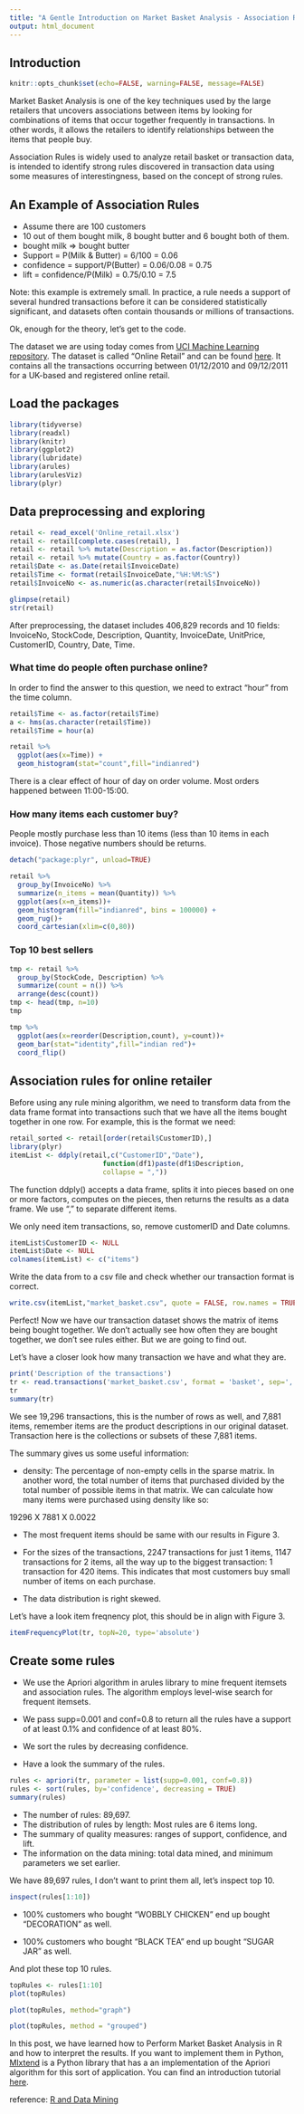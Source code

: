 ---
title: "A Gentle Introduction on Market Basket Analysis - Association Rules"
output: html_document
---

## Introduction

```{r global_options, include=FALSE}
knitr::opts_chunk$set(echo=FALSE, warning=FALSE, message=FALSE)
```

Market Basket Analysis is one of the key techniques used by the large retailers that uncovers associations between items by looking for combinations of items that occur together frequently in transactions. In other words, it allows the retailers to identify relationships between the items that people buy.

Association Rules is widely used to analyze retail basket or transaction data, is intended to identify strong rules discovered in transaction data using some measures of interestingness, based on the concept of strong rules.

## An Example of Association Rules

* Assume there are 100 customers
* 10 out of them bought milk, 8 bought butter and 6 bought both of them. 
* bought milk => bought butter
* Support = P(Milk & Butter) = 6/100 = 0.06
* confidence = support/P(Butter) = 0.06/0.08 = 0.75
* lift = confidence/P(Milk) = 0.75/0.10 = 7.5

Note: this example is extremely small. In practice, a rule needs a support of several hundred transactions before it can be considered statistically significant, and datasets often contain thousands or millions of transactions.

Ok, enough for the theory, let's get to the code. 

The dataset we are using today comes from [UCI Machine Learning repository](http://archive.ics.uci.edu/ml/datasets/online+retail). The dataset is called “Online Retail” and can be found [here](http://archive.ics.uci.edu/ml/datasets/online+retail). It contains all the transactions occurring between 01/12/2010 and 09/12/2011 for a UK-based and registered online retail.

## Load the packages 

```{r}
library(tidyverse)
library(readxl)
library(knitr)
library(ggplot2)
library(lubridate)
library(arules)
library(arulesViz)
library(plyr)
```

## Data preprocessing and exploring

```{r}
retail <- read_excel('Online_retail.xlsx')
retail <- retail[complete.cases(retail), ]
retail <- retail %>% mutate(Description = as.factor(Description))
retail <- retail %>% mutate(Country = as.factor(Country))
retail$Date <- as.Date(retail$InvoiceDate)
retail$Time <- format(retail$InvoiceDate,"%H:%M:%S")
retail$InvoiceNo <- as.numeric(as.character(retail$InvoiceNo))
```

```{r}
glimpse(retail)
str(retail)
```

After preprocessing, the dataset includes 406,829 records and 10 fields: InvoiceNo, StockCode, Description, Quantity, InvoiceDate, UnitPrice, CustomerID, Country, Date, Time.

### What time do people often purchase online?

In order to find the answer to this question, we need to extract "hour" from the time column.

```{r}
retail$Time <- as.factor(retail$Time)
a <- hms(as.character(retail$Time))
retail$Time = hour(a)

retail %>% 
  ggplot(aes(x=Time)) + 
  geom_histogram(stat="count",fill="indianred")
```

There is a clear effect of hour of day on order volume. Most orders happened between 11:00-15:00.

### How many items each customer buy?

People mostly purchase less than 10 items (less than 10 items in each invoice). Those negative numbers should be returns. 

```{r}
detach("package:plyr", unload=TRUE) 

retail %>% 
  group_by(InvoiceNo) %>% 
  summarize(n_items = mean(Quantity)) %>%
  ggplot(aes(x=n_items))+
  geom_histogram(fill="indianred", bins = 100000) + 
  geom_rug()+
  coord_cartesian(xlim=c(0,80))
```

### Top 10 best sellers

```{r}
tmp <- retail %>% 
  group_by(StockCode, Description) %>% 
  summarize(count = n()) %>% 
  arrange(desc(count))
tmp <- head(tmp, n=10)
tmp

tmp %>% 
  ggplot(aes(x=reorder(Description,count), y=count))+
  geom_bar(stat="identity",fill="indian red")+
  coord_flip()
```

## Association rules for online retailer

Before using any rule mining algorithm, we need to transform data from the data frame format into transactions such that we have all the items bought together in one row. For example, this is the format we need:

```{r}
retail_sorted <- retail[order(retail$CustomerID),]
library(plyr)
itemList <- ddply(retail,c("CustomerID","Date"), 
                       function(df1)paste(df1$Description, 
                       collapse = ","))
```

The function ddply() accepts a data frame, splits it into pieces based on one or more factors, computes on the pieces, then returns the results as a data frame. We use "," to separate different items. 

We only need item transactions, so, remove customerID and Date columns.

```{r}
itemList$CustomerID <- NULL
itemList$Date <- NULL
colnames(itemList) <- c("items")
```

Write the data from to a csv file and check whether our transaction format is correct. 

```{r}
write.csv(itemList,"market_basket.csv", quote = FALSE, row.names = TRUE)
```

Perfect! Now we have our transaction dataset shows the matrix of items being bought together. We don't actually see how often they are bought together, we don't see rules either. But we are going to find out. 

Let's have a closer look how many transaction we have and what they are.

```{r}
print('Description of the transactions')
tr <- read.transactions('market_basket.csv', format = 'basket', sep=',')
tr
summary(tr)
```

We see 19,296 transactions, this is the number of rows as well, and 7,881 items, remember items are the product descriptions in our original dataset. Transaction here is the collections or subsets of these 7,881 items. 

The summary gives us some useful information:

* density: The percentage of non-empty cells in the sparse matrix. In another word, the total number of items that purchased divided by the total number of possible items in that matrix. We can calculate how many items were purchased using density like so: 

19296 X 7881 X 0.0022

* The most frequent items should be same with our results in Figure 3.

* For the sizes of the transactions, 2247 transactions for just 1 items, 1147 transactions for 2 items, all the way up to the biggest transaction: 1 transaction for 420 items. This indicates that most customers buy small number of items on each purchase.

* The data distribution is right skewed.

Let's have a look item freqnency plot, this should be in align with Figure 3.

```{r}
itemFrequencyPlot(tr, topN=20, type='absolute')
```

## Create some rules

* We use the Apriori algorithm in arules library to mine frequent itemsets and association rules. The algorithm employs level-wise search for frequent itemsets.

* We pass supp=0.001 and conf=0.8 to return all the rules have a support of at least 0.1% and confidence of at least 80%. 

* We sort the rules by decreasing confidence. 

* Have a look the summary of the rules. 

```{r}
rules <- apriori(tr, parameter = list(supp=0.001, conf=0.8))
rules <- sort(rules, by='confidence', decreasing = TRUE)
summary(rules)
```

* The number of rules: 89,697.
* The distribution of rules by length: Most rules are 6 items long.
* The summary of quality measures: ranges of support, confidence, and lift.
* The information on the data mining: total data mined, and minimum parameters we set earlier.

We have 89,697 rules, I don't want to print them all, let's inspect top 10.

```{r}
inspect(rules[1:10])
```

* 100% customers who bought "WOBBLY CHICKEN" end up bought "DECORATION" as well. 

* 100% customers who bought "BLACK TEA" end up bought "SUGAR JAR" as well. 

And plot these top 10 rules.

```{r}
topRules <- rules[1:10]
plot(topRules)
```

```{r}
plot(topRules, method="graph")
```

```{r}
plot(topRules, method = "grouped")
```

In this post, we have learned how to Perform Market Basket Analysis in R and how to interpret the results. If you want to implement them in Python, [Mlxtend](http://rasbt.github.io/mlxtend/) is a Python library that has a an implementation of the Apriori algorithm for this sort of application. You can find an introduction tutorial [here](http://pbpython.com/market-basket-analysis.html). 

reference: [R and Data Mining](http://www.rdatamining.com/examples/association-rules)
